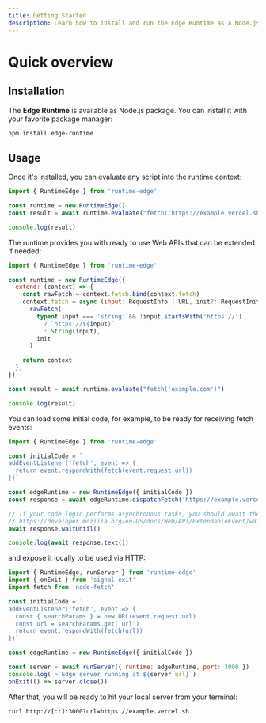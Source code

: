 ```yaml
---
title: Getting Started
description: Learn how to install and run the Edge Runtime as a Node.js package.
---
```


# Quick overview

## Installation

The **Edge Runtime** is available as Node.js package. You can install it with your favorite package manager:

```sh npm2yarn
npm install edge-runtime
```

## Usage

Once it's installed, you can evaluate any script into the runtime context:

```js
import { RuntimeEdge } from 'runtime-edge'

const runtime = new RuntimeEdge()
const result = await runtime.evaluate("fetch('https://example.vercel.sh')")

console.log(result)
```

The runtime provides you with ready to use Web APIs that can be extended if needed:

```js
import { RuntimeEdge } from 'runtime-edge'

const runtime = new RuntimeEdge({
  extend: (context) => {
    const rawFetch = context.fetch.bind(context.fetch)
    context.fetch = async (input: RequestInfo | URL, init?: RequestInit) =>
      rawFetch(
        typeof input === 'string' && !input.startsWith('https://')
          ? `https://${input}`
          : String(input),
        init
      )

    return context
  },
})

const result = await runtime.evaluate("fetch('example.com')")

console.log(result)
```

You can load some initial code, for example, to be ready for receiving fetch events:

```js
import { RuntimeEdge } from 'runtime-edge'

const initialCode = `
addEventListener('fetch', event => {
  return event.respondWith(fetch(event.request.url))
})`

const edgeRuntime = new RuntimeEdge({ initialCode })
const response = await edgeRuntime.dispatchFetch('https://example.vercel.sh')

// If your code logic performs asynchronous tasks, you should await them.
// https://developer.mozilla.org/en-US/docs/Web/API/ExtendableEvent/waitUntil
await response.waitUntil()

console.log(await response.text())
```

and expose it locally to be used via HTTP:

```js
import { RuntimeEdge, runServer } from 'runtime-edge'
import { onExit } from 'signal-exit'
import fetch from 'node-fetch'

const initialCode = `
addEventListener('fetch', event => {
  const { searchParams } = new URL(event.request.url)
  const url = searchParams.get('url')
  return event.respondWith(fetch(url))
})`

const edgeRuntime = new RuntimeEdge({ initialCode })

const server = await runServer({ runtime: edgeRuntime, port: 3000 })
console.log(`> Edge server running at ${server.url}`)
onExit(() => server.close())
```

After that, you will be ready to hit your local server from your terminal:

```
curl http://[::]:3000?url=https://example.vercel.sh
```
